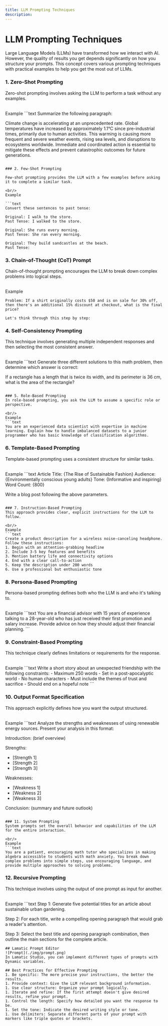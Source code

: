 ```yaml
---
title: LLM Prompting Techniques
description: 
---
```


# LLM Prompting Techniques

Large Language Models (LLMs) have transformed how we interact with AI. However, the quality of results you get depends significantly on how you structure your prompts. This concept covers various prompting techniques with practical examples to help you get the most out of LLMs.

### 1. Zero-Shot Prompting
Zero-shot prompting involves asking the LLM to perform a task without any examples.

<br/>
Example
```text
Summarize the following paragraph:

Climate change is accelerating at an unprecedented rate. Global temperatures have increased by approximately 1.1°C since pre-industrial times, primarily due to human activities. This warming is causing more frequent and severe weather events, rising sea levels, and disruptions to ecosystems worldwide. Immediate and coordinated action is essential to mitigate these effects and prevent catastrophic outcomes for future generations.
```

### 2. Few-Shot Prompting

Few-shot prompting provides the LLM with a few examples before asking it to complete a similar task.

<br/>
Example

```text
Convert these sentences to past tense:

Original: I walk to the store.
Past Tense: I walked to the store.

Original: She runs every morning.
Past Tense: She ran every morning.

Original: They build sandcastles at the beach.
Past Tense:
```

### 3. Chain-of-Thought (CoT) Prompt
Chain-of-thought prompting encourages the LLM to break down complex problems into logical steps.

<br/>
Example

```text
Problem: If a shirt originally costs $50 and is on sale for 30% off, then there's an additional 15% discount at checkout, what is the final price?

Let's think through this step by step:
```

### 4. Self-Consistency Prompting
This technique involves generating multiple independent responses and then selecting the most consistent answer.

<br/>
Example
```text
Generate three different solutions to this math problem, then determine which answer is correct:

If a rectangle has a length that is twice its width, and its perimeter is 36 cm, what is the area of the rectangle?
```

### 5. Role-Based Prompting
In role-based prompting, you ask the LLM to assume a specific role or perspective.

<br/>
Example
```text
You are an experienced data scientist with expertise in machine learning. Explain how to handle imbalanced datasets to a junior programmer who has basic knowledge of classification algorithms.
```

### 6. Template-Based Prompting
Template-based prompting uses a consistent structure for similar tasks.

<br/>
Example
```text
Article Title: {The Rise of Sustainable Fashion}
Audience: {Environmentally conscious young adults}
Tone: {Informative and inspiring}
Word Count: {800}

Write a blog post following the above parameters.
```

### 7. Instruction-Based Prompting
This approach provides clear, explicit instructions for the LLM to follow.

<br/>
Example
```text
Create a product description for a wireless noise-canceling headphone. Follow these instructions:
1. Begin with an attention-grabbing headline
2. Include 3-5 key features and benefits
3. Mention battery life and connectivity options
4. End with a clear call-to-action
5. Keep the description under 200 words
6. Use a professional but enthusiastic tone
```

### 8. Persona-Based Prompting
Persona-based prompting defines both who the LLM is and who it's talking to.

<br/>
Example
```text
You are a financial advisor with 15 years of experience talking to a 28-year-old who has just received their first promotion and salary increase. Provide advice on how they should adjust their financial planning.
```

### 9. Constraint-Based Prompting
This technique clearly defines limitations or requirements for the response.

<br/>
Example
```text
Write a short story about an unexpected friendship with the following constraints:
- Maximum 250 words
- Set in a post-apocalyptic world
- No human characters
- Must include the themes of trust and sacrifice
- Should end on a hopeful note
```

### 10. Output Format Specification
This approach explicitly defines how you want the output structured.

<br/>
Example
```text
Analyze the strengths and weaknesses of using renewable energy sources. Present your analysis in this format:

Introduction: (brief overview)

Strengths:
- [Strength 1]
- [Strength 2]
- [Strength 3]

Weaknesses:
- [Weakness 1]
- [Weakness 2]
- [Weakness 3]

Conclusion: (summary and future outlook)
```

### 11. System Prompting
System prompts set the overall behavior and capabilities of the LLM for the entire interaction.

<br/>
Example
```text
You are a patient, encouraging math tutor who specializes in making algebra accessible to students with math anxiety. You break down complex problems into simple steps, use encouraging language, and provide multiple approaches to solving problems.
```

### 12. Recursive Prompting
This technique involves using the output of one prompt as input for another.

<br/>
Example
```text
Step 1: Generate five potential titles for an article about sustainable urban gardening.

Step 2: For each title, write a compelling opening paragraph that would grab a reader's attention.

Step 3: Select the best title and opening paragraph combination, then outline the main sections for the complete article.
```
## Lamatic Prompt Editor
![Prompt](./img/prompt.png)
In Lamatic Studio, you can implement different types of prompts with Dynamic variables.

## Best Practices for Effective Prompting
1. Be specific: The more precise your instructions, the better the results.
1. Provide context: Give the LLM relevant background information.
1. Use clear structure: Organize your prompt logically.
1. Iterate and refine: If the first attempt doesn't give desired results, refine your prompt.
1. Control the length: Specify how detailed you want the response to be.
1. Set the tone: Indicate the desired writing style or tone.
1. Use delimiters: Separate different parts of your prompt with markers like triple quotes or brackets.
